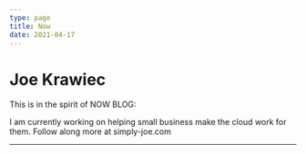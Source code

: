 ```yaml
---
type: page
title: Now
date: 2021-04-17
---
```


# Joe Krawiec

This is in the spirit of NOW BLOG: 

I am currently working on helping small business make the cloud work for them. Follow along more at simply-joe.com 

---